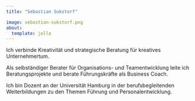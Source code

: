 ```yaml
---
title: "Sebastian Sukstorf"

image: sebastian-sukstorf.png
about:
  template: jolla    
---
```


Ich verbinde Kreativität und strategische Beratung für kreatives Unternehmertum. 

Als selbständiger Berater für Organisations- und Teamentwicklung leite ich Beratungsprojekte und berate Führungskräfte als Business Coach. 

Ich bin Dozent an der Universität Hamburg in der berufsbegleitenden Weiterbildungen zu den Themen Führung und Personalentwicklung. 